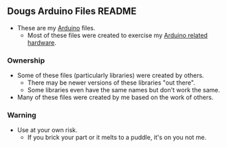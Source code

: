 == Dougs Arduino Files README ==

* These are my [http://arduino.cc Arduino] files.
** Most of these files were created to exercise my [http://land-boards.com Arduino related hardware].

=== Ownership ===

* Some of these files (particularly libraries) were created by others.
** There may be newer versions of these libraries "out there".
** Some libraries even have the same names but don't work the same.
* Many of these files were created by me based on the work of others.

=== Warning ===

* Use at your own risk.
** If you brick your part or it melts to a puddle, it's on you not me.

